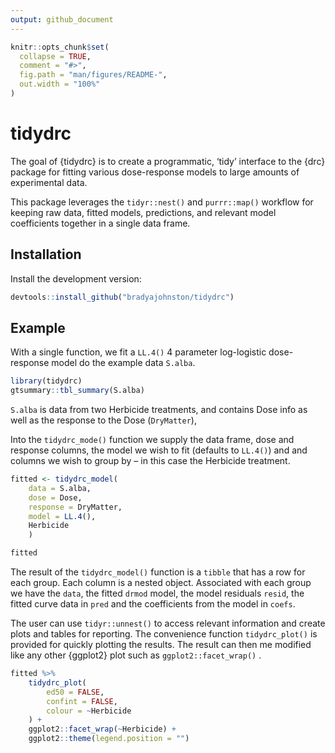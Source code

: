 ```yaml
---
output: github_document
---
```


<!-- README.md is generated from README.Rmd. Please edit that file -->

```r
knitr::opts_chunk$set(
  collapse = TRUE,
  comment = "#>",
  fig.path = "man/figures/README-",
  out.width = "100%"
)
```

# tidydrc

<!-- badges: start -->

<!-- badges: end -->

The goal of {tidydrc} is to create a programmatic, 'tidy' interface to the {drc} package for fitting various dose-response models to large amounts of experimental data.

This package leverages the `tidyr::nest()` and `purrr::map()` workflow for keeping raw data, fitted models, predictions, and relevant model coefficients together in a single data frame.

## Installation

<!-- You can install the released version of {tidydrc} from [CRAN](https://CRAN.R-project.org) with: -->

<!-- ``` r -->

<!-- install.packages("tidydrc") -->

<!-- ``` -->

Install the development version:

```r
devtools::install_github("bradyajohnston/tidydrc")
```

## Example

With a single function, we fit a `LL.4()` 4 parameter log-logistic dose-response model do the example data `S.alba`.

```r
library(tidydrc)
gtsummary::tbl_summary(S.alba)
```

`S.alba` is data from two Herbicide treatments, and contains Dose info as well as the response to the Dose (`DryMatter`),

Into the `tidydrc_mode()` function we supply the data frame, dose and response columns, the model we wish to fit (defaults to `LL.4()`) and and columns we wish to group by -- in this case the Herbicide treatment.

```r
fitted <- tidydrc_model(
	data = S.alba, 
	dose = Dose, 
	response = DryMatter, 
	model = LL.4(), 
	Herbicide
	)

fitted
```

The result of the `tidydrc_model()` function is a `tibble` that has a row for each group. Each column is a nested object. Associated with each group we have the `data`, the fitted `drmod` model, the model residuals `resid`, the fitted curve data in `pred` and the coefficients from the model in `coefs`.

The user can use `tidyr::unnest()` to access relevant information and create plots and tables for reporting. The convenience function `tidydrc_plot()` is provided for quickly plotting the results. The result can then me modified like any other {ggplot2} plot such as `ggplot2::facet_wrap()` .

```r
fitted %>% 
	tidydrc_plot(
		ed50 = FALSE, 
		confint = FALSE, 
		colour = ~Herbicide
	) + 
	ggplot2::facet_wrap(~Herbicide) + 
	ggplot2::theme(legend.position = "")
```
